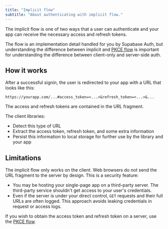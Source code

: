```yaml
---
title: "Implicit flow"
subtitle: "About authenticating with implicit flow."
---
```


The implicit flow is one of two ways that a user can authenticate and your app can receive the necessary access and refresh tokens.

The flow is an implementation detail handled for you by Supabase Auth, but understanding the difference between implicit and [PKCE flow](/docs/guides/auth/sessions/pkce-flow) is important for understanding the difference between client-only and server-side auth.

## How it works

After a successful signin, the user is redirected to your app with a URL that looks like this:

```
https://yourapp.com/...#access_token=<...>&refresh_token=<...>&...
```

The access and refresh tokens are contained in the URL fragment.

The client libraries:

- Detect this type of URL
- Extract the access token, refresh token, and some extra information
- Persist this information to local storage for further use by the library and your app

## Limitations

The implicit flow only works on the client. Web browsers do not send the URL fragment to the server by design. This is a security feature:

- You may be hosting your single-page app on a third-party server. The third-party service shouldn't get access to your user's credentials.
- Even if the server is under your direct control, `GET` requests and their full URLs are often logged. This approach avoids leaking credentials in request or access logs.

If you wish to obtain the access token and refresh token on a server, use the [PKCE flow](/docs/guides/auth/sessions/pkce-flow).
